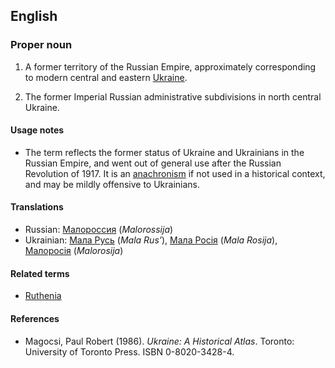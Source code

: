 ==English==
{{wikipedia}}
===Proper noun===
{{en-proper noun}}

# {{historical}} A former territory of the Russian Empire, approximately corresponding to modern central and eastern [[Ukraine]].
# {{historical}} The former Imperial Russian administrative subdivisions in north central Ukraine. 

====Usage notes====
* The term reflects the former status of Ukraine and Ukrainians in the Russian Empire, and went out of general use after the Russian Revolution of 1917.  It is an [[anachronism]] if not used in a historical context, and may be mildly offensive to Ukrainians.

====Translations====
* Russian: [[Малороссия]] (''Malorossija'')
* Ukrainian: [[Мала Русь]] (''Mala Rus’''), [[Мала Росія]] (''Mala Rosija''), [[Малоросія]] (''Malorosija'')

====Related terms====
* [[Ruthenia]]

====References====
* Magocsi, Paul Robert (1986).  ''Ukraine: A Historical Atlas''.  Toronto: University of Toronto Press.  ISBN 0-8020-3428-4.